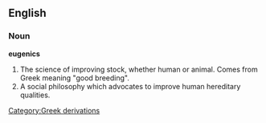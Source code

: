 ==English==

===Noun===

'''eugenics'''

#The science of improving stock, whether human or animal.  Comes from Greek meaning "good breeding".
#A social philosophy which advocates to improve human hereditary qualities. 

[[Category:Greek derivations]]